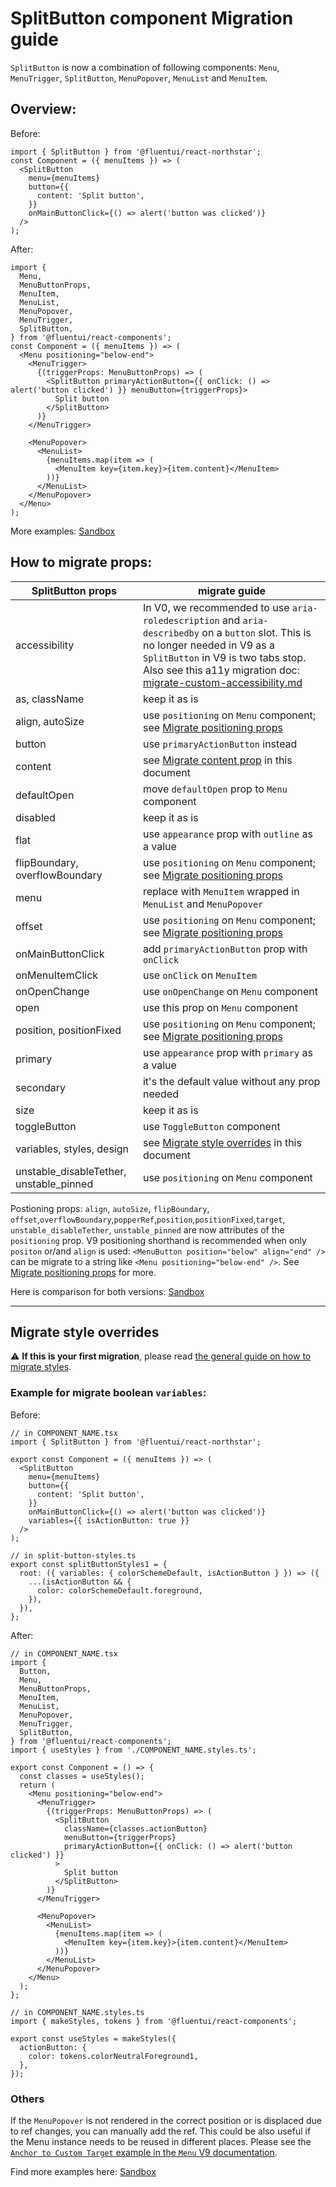 
<Meta title="Concepts/Migration/from v0/Components/SplitButton Migration" />

# SplitButton component Migration guide

`SplitButton` is now a combination of following components: `Menu`, `MenuTrigger`, `SplitButton`, `MenuPopover`, `MenuList` and `MenuItem`.

## Overview:

Before:

```tsx
import { SplitButton } from '@fluentui/react-northstar';
const Component = ({ menuItems }) => (
  <SplitButton
    menu={menuItems}
    button={{
      content: 'Split button',
    }}
    onMainButtonClick={() => alert('button was clicked')}
  />
);
```

After:

```tsx
import {
  Menu,
  MenuButtonProps,
  MenuItem,
  MenuList,
  MenuPopover,
  MenuTrigger,
  SplitButton,
} from '@fluentui/react-components';
const Component = ({ menuItems }) => (
  <Menu positioning="below-end">
    <MenuTrigger>
      {(triggerProps: MenuButtonProps) => (
        <SplitButton primaryActionButton={{ onClick: () => alert('button clicked') }} menuButton={triggerProps}>
          Split button
        </SplitButton>
      )}
    </MenuTrigger>

    <MenuPopover>
      <MenuList>
        {menuItems.map(item => (
          <MenuItem key={item.key}>{item.content}</MenuItem>
        ))}
      </MenuList>
    </MenuPopover>
  </Menu>
);
```

More examples: [Sandbox](https://codesandbox.io/s/splitbutton-migration-fluentui-forked-4tvr9v?file=/example.tsx)

## How to migrate props:

| SplitButton props                       | migrate guide                                                                                                                                                                                                                                                                                                   |
| --------------------------------------- | --------------------------------------------------------------------------------------------------------------------------------------------------------------------------------------------------------------------------------------------------------------------------------------------------------------- |
| accessibility                           | In V0, we recommended to use `aria-roledescription` and `aria-describedby` on a `button` slot. This is no longer needed in V9 as a `SplitButton` in V9 is two tabs stop. Also see this a11y migration doc: [migrate-custom-accessibility.md](?path=/docs/concepts-migration-from-v0-custom-accessibility--docs) |
| as, className                           | keep it as is                                                                                                                                                                                                                                                                                                   |
| align, autoSize                         | use `positioning` on `Menu` component; see [Migrate positioning props](../migrate-positioning.md)                                                                                                                                                                                                               |
| button                                  | use `primaryActionButton` instead                                                                                                                                                                                                                                                                               |
| content                                 | see [Migrate content prop](##migrate-content-prop) in this document                                                                                                                                                                                                                                             |
| defaultOpen                             | move `defaultOpen` prop to `Menu` component                                                                                                                                                                                                                                                                     |
| disabled                                | keep it as is                                                                                                                                                                                                                                                                                                   |
| flat                                    | use `appearance` prop with `outline` as a value                                                                                                                                                                                                                                                                 |
| flipBoundary, overflowBoundary          | use `positioning` on `Menu` component; see [Migrate positioning props](../migrate-positioning.md)                                                                                                                                                                                                               |
| menu                                    | replace with `MenuItem` wrapped in `MenuList` and `MenuPopover`                                                                                                                                                                                                                                                 |
| offset                                  | use `positioning` on `Menu` component; see [Migrate positioning props](../migrate-positioning.md)                                                                                                                                                                                                               |
| onMainButtonClick                       | add `primaryActionButton` prop with `onClick`                                                                                                                                                                                                                                                                   |
| onMenuItemClick                         | use `onClick` on `MenuItem`                                                                                                                                                                                                                                                                                     |
| onOpenChange                            | use `onOpenChange` on `Menu` component                                                                                                                                                                                                                                                                          |
| open                                    | use this prop on `Menu` component                                                                                                                                                                                                                                                                               |
| position, positionFixed                 | use `positioning` on `Menu` component; see [Migrate positioning props](../migrate-positioning.md)                                                                                                                                                                                                               |
| primary                                 | use `appearance` prop with `primary` as a value                                                                                                                                                                                                                                                                 |
| secondary                               | it's the default value without any prop needed                                                                                                                                                                                                                                                                  |
| size                                    | keep it as is                                                                                                                                                                                                                                                                                                   |
| toggleButton                            | use `ToggleButton` component                                                                                                                                                                                                                                                                                    |
| variables, styles, design               | see [Migrate style overrides](#migrate-style-overrides) in this document                                                                                                                                                                                                                                        |
| unstable_disableTether, unstable_pinned | use `positioning` on `Menu` component                                                                                                                                                                                                                                                                           |

Postioning props: `align`, `autoSize`, `flipBoundary`, `offset`,`overflowBoundary`,`popperRef`,`position`,`positionFixed`,`target`, `unstable_disableTether`, `unstable_pinned` are now attributes of the `positioning` prop.
V9 positioning shorthand is recommended when only `positon` or/and `align` is used: `<MenuButton position="below" align="end" />` can be migrate to a string like `<Menu positioning="below-end" />`.
See [Migrate positioning props](../migrate-positioning.md) for more.

Here is comparison for both versions: [Sandbox](https://codesandbox.io/s/splitbutton-migration-fluentui-forked-4tvr9v?file=/example.tsx)

---

## Migrate style overrides

⚠️ **If this is your first migration**, please read [the general guide on how to migrate styles](?path=/docs/concepts-migration-from-v0-custom-style-overrides--docs).

### Example for migrate boolean `variables`:

Before:

```tsx
// in COMPONENT_NAME.tsx
import { SplitButton } from '@fluentui/react-northstar';

export const Component = ({ menuItems }) => (
  <SplitButton
    menu={menuItems}
    button={{
      content: 'Split button',
    }}
    onMainButtonClick={() => alert('button was clicked')}
    variables={{ isActionButton: true }}
  />
);

// in split-button-styles.ts
export const splitButtonStyles1 = {
  root: ({ variables: { colorSchemeDefault, isActionButton } }) => ({
    ...(isActionButton && {
      color: colorSchemeDefault.foreground,
    }),
  }),
};
```

After:

```tsx
// in COMPONENT_NAME.tsx
import {
  Button,
  Menu,
  MenuButtonProps,
  MenuItem,
  MenuList,
  MenuPopover,
  MenuTrigger,
  SplitButton,
} from '@fluentui/react-components';
import { useStyles } from './COMPONENT_NAME.styles.ts';

export const Component = () => {
  const classes = useStyles();
  return (
    <Menu positioning="below-end">
      <MenuTrigger>
        {(triggerProps: MenuButtonProps) => (
          <SplitButton
            className={classes.actionButton}
            menuButton={triggerProps}
            primaryActionButton={{ onClick: () => alert('button clicked') }}
          >
            Split button
          </SplitButton>
        )}
      </MenuTrigger>

      <MenuPopover>
        <MenuList>
          {menuItems.map(item => (
            <MenuItem key={item.key}>{item.content}</MenuItem>
          ))}
        </MenuList>
      </MenuPopover>
    </Menu>
  );
};

// in COMPONENT_NAME.styles.ts
import { makeStyles, tokens } from '@fluentui/react-components';

export const useStyles = makeStyles({
  actionButton: {
    color: tokens.colorNeutralForeground1,
  },
});
```

### Others

If the `MenuPopover` is not rendered in the correct position or is displaced due to ref changes, you can manually add the ref. This could be also useful if the Menu instance needs to be reused in different places. Please see the [`Anchor to Custom Target` example in the `Menu` V9 documentation](https://react.fluentui.dev/iframe.html?viewMode=docs&id=components-menu-menu--default#anchor-to-custom-target).

Find more examples here: [Sandbox](https://codesandbox.io/s/splitbutton-migration-fluentui-forked-4tvr9v?file=/example.tsx)
